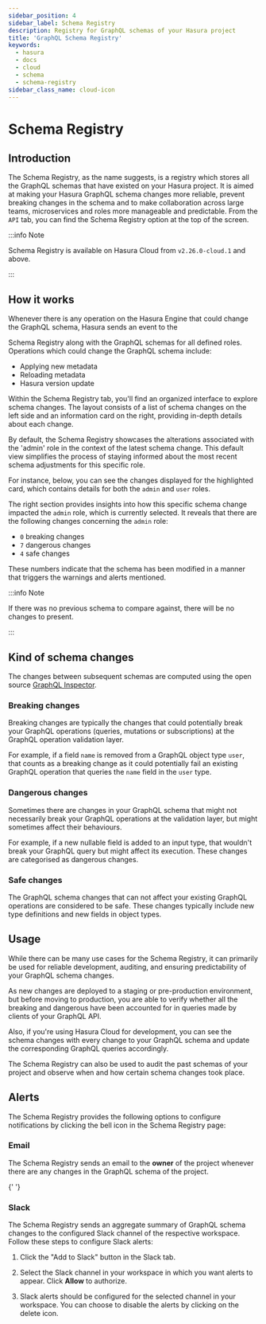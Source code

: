 ```yaml
---
sidebar_position: 4
sidebar_label: Schema Registry
description: Registry for GraphQL schemas of your Hasura project
title: 'GraphQL Schema Registry'
keywords:
  - hasura
  - docs
  - cloud
  - schema
  - schema-registry
sidebar_class_name: cloud-icon
---
```




# Schema Registry

<ProductBadge free pro />

## Introduction

The Schema Registry, as the name suggests, is a registry which stores all the GraphQL schemas that have existed on your
Hasura project. It is aimed at making your Hasura GraphQL schema changes more reliable, prevent breaking changes in the
schema and to make collaboration across large teams, microservices and roles more manageable and predictable. From the
`API` tab, you can find the Schema Registry option at the top of the screen.

<Thumbnail
  src="/img/observability/schema-registry/schema-registry-tab.png"
  alt="Hasura Cloud Schema Registry Listing"
/>

:::info Note

Schema Registry is available on Hasura Cloud from `v2.26.0-cloud.1` and above.

:::

## How it works

Whenever there is any operation on the Hasura Engine that could change the GraphQL schema, Hasura sends an event to the

Schema Registry along with the GraphQL schemas for all defined roles. Operations which could change the GraphQL schema
include:

- Applying new metadata
- Reloading metadata
- Hasura version update

Within the Schema Registry tab, you'll find an organized interface to explore schema changes. The layout consists of a
list of schema changes on the left side and an information card on the right, providing in-depth details about each
change.

By default, the Schema Registry showcases the alterations associated with the 'admin' role in the context of the latest
schema change. This default view simplifies the process of staying informed about the most recent schema adjustments for
this specific role.

For instance, below, you can see the changes displayed for the highlighted card, which contains details for both the
`admin` and `user` roles.

The right section provides insights into how this specific schema change impacted the `admin` role, which is currently
selected. It reveals that there are the following changes concerning the `admin` role:

- `0` breaking changes
- `7` dangerous changes
- `4` safe changes

These numbers indicate that the schema has been modified in a manner that triggers the warnings and alerts mentioned.

<Thumbnail
  src="/img/observability/schema-registry/schema-registry-change-details.png"
  alt="Hasura Cloud Schema Registry Role Based Changes"
/>

:::info Note

If there was no previous schema to compare against, there will be no changes to present.

:::

## Kind of schema changes

The changes between subsequent schemas are computed using the open source
[GraphQL Inspector](https://github.com/kamilkisiela/graphql-inspector).

### Breaking changes

Breaking changes are typically the changes that could potentially break your GraphQL operations (queries, mutations or
subscriptions) at the GraphQL operation validation layer.

For example, if a field `name` is removed from a GraphQL object type `user`, that counts as a breaking change as it
could potentially fail an existing GraphQL operation that queries the `name` field in the `user` type.

### Dangerous changes

Sometimes there are changes in your GraphQL schema that might not necessarily break your GraphQL operations at the
validation layer, but might sometimes affect their behaviours.

For example, if a new nullable field is added to an input type, that wouldn't break your GraphQL query but might affect
its execution. These changes are categorised as dangerous changes.

### Safe changes

The GraphQL schema changes that can not affect your existing GraphQL operations are considered to be safe. These changes
typically include new type definitions and new fields in object types.

## Usage

While there can be many use cases for the Schema Registry, it can primarily be used for reliable development, auditing,
and ensuring predictability of your GraphQL schema changes.

As new changes are deployed to a staging or pre-production environment, but before moving to production, you are able to
verify whether all the breaking and dangerous have been accounted for in queries made by clients of your GraphQL API.

Also, if you're using Hasura Cloud for development, you can see the schema changes with every change to your GraphQL
schema and update the corresponding GraphQL queries accordingly.

The Schema Registry can also be used to audit the past schemas of your project and observe when and how certain schema
changes took place.

## Alerts

The Schema Registry provides the following options to configure notifications by clicking the bell icon in the Schema
Registry page:

### Email

The Schema Registry sends an email to the **owner** of the project whenever there are any changes in the GraphQL schema
of the project.

{' '}

<Thumbnail
  src="/img/observability/schema-registry/schema-registry-alert-config.png"
  alt="Hasura Cloud Schema Registry Alert Config"
/>

### Slack

The Schema Registry sends an aggregate summary of GraphQL schema changes to the configured Slack channel of the
respective workspace. Follow these steps to configure Slack alerts:

1. Click the "Add to Slack" button in the Slack tab.

   <Thumbnail
     src="/img/observability/schema-registry/add-to-slack.png"
     alt="Hasura Cloud Schema Registry Add To Slack"
   />

2. Select the Slack channel in your workspace in which you want alerts to appear. Click **Allow** to authorize.

   <Thumbnail
     src="/img/observability/schema-registry/select-slack-channel.png"
     alt="Hasura Cloud Schema Registry Select Slack Channel"
   />

3. Slack alerts should be configured for the selected channel in your workspace. You can choose to disable the alerts by
   clicking on the delete icon.

   <Thumbnail
     src="/img/observability/schema-registry/configured-slack-alerts.png"
     alt="Hasura Cloud Schema Registry Configured Slack Alerts"
   />
